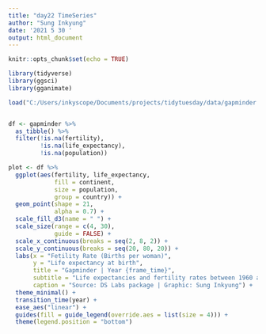 ```yaml
---
title: "day22 TimeSeries"
author: "Sung Inkyung"
date: '2021 5 30 '
output: html_document
---
```


```r
knitr::opts_chunk$set(echo = TRUE)
```

```r
library(tidyverse)
library(ggsci)
library(gganimate)
```


```r
load("C:/Users/inkyscope/Documents/projects/tidytuesday/data/gapminder.rda")


df <- gapminder %>% 
  as_tibble() %>% 
  filter(!is.na(fertility),
         !is.na(life_expectancy),
         !is.na(population))

plot <- df %>% 
  ggplot(aes(fertility, life_expectancy, 
             fill = continent,
             size = population,
             group = country)) +
  geom_point(shape = 21, 
             alpha = 0.7) +
  scale_fill_d3(name = " ") +
  scale_size(range = c(4, 30), 
             guide = FALSE) +
  scale_x_continuous(breaks = seq(2, 8, 2)) +
  scale_y_continuous(breaks = seq(20, 80, 20)) +
  labs(x = "Fetility Rate (Births per woman)",
       y = "Life expectancy at birth",
       title = "Gapminder | Year {frame_time}",
       subtitle = "Life expectancies and fertility rates between 1960 and 2015 in the world",
       caption = "Source: DS Labs package | Graphic: Sung Inkyung") +
  theme_minimal() +
  transition_time(year) +
  ease_aes("linear") +
  guides(fill = guide_legend(override.aes = list(size = 4))) +
  theme(legend.position = "bottom")
```

